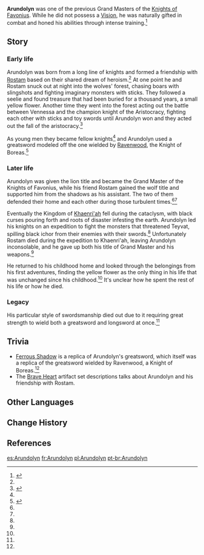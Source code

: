 {{Character Infobox
|name             = Arundolyn
|type             = Mentioned
|deceased         = Past
|image            = 
|region           = Mondstadt
|affiliation      = Knights of Favonius
|affiliationNote  = Formerly
|affiliation2     = Four Winds
|affiliationNote2 = Formerly
|title            = Grand Master
|title2           = Lion of Light
}}
'''Arundolyn''' was one of the previous Grand Masters of the [[Knights of Favonius]]. While he did not possess a [[Vision]], he was naturally gifted in combat and honed his abilities through intense training.<ref name="FavGreat">{{Ref/Weapon|Favonius Greatsword}}</ref>

==Story==
===Early life===
Arundolyn was born from a long line of knights and formed a friendship with [[Rostam]] based on their shared dream of heroism.<ref name="FavGreat" /> At one point he and Rostam snuck out at night into the wolves' forest, chasing boars with slingshots and fighting imaginary monsters with sticks. They followed a seelie and found treasure that had been buried for a thousand years, a small yellow flower. Another time they went into the forest acting out the battle between Vennessa and the champion knight of the Aristocracy, fighting each other with sticks and toy swords until Arundolyn won and they acted out the fall of the aristocracy.<ref name="Brave Heart">{{Ref/ArtiSet|Brave Heart}}</ref>

As young men they became fellow knights<ref name="FavGreat" /> and Arundolyn used a greatsword modeled off the one wielded by [[Ravenwood]], the Knight of Boreas.<ref name="Ferrous Shadow">{{Ref/Weapon|Ferrous Shadow}}</ref>

===Later life===
Arundolyn was given the lion title and became the Grand Master of the Knights of Favonius, while his friend Rostam gained the wolf title and supported him from the shadows as his assistant. The two of them defended their home and each other during those turbulent times.<ref name="FavGreat" /><ref name="Brave Heart" />

Eventually the Kingdom of [[Khaenri'ah]] fell during the cataclysm, with black curses pouring forth and roots of disaster infesting the earth. Arundolyn led his knights on an expedition to fight the monsters that threatened Teyvat, spilling black ichor from their enemies with their swords.<ref name="Brave Heart" /> Unfortunately Rostam died during the expedition to Khaenri'ah, leaving Arundolyn inconsolable, and he gave up both his title of Grand Master and his weapons.<ref name="FavGreat" />

He returned to his childhood home and looked through the belongings from his first adventures, finding the yellow flower as the only thing in his life that was unchanged since his childhood.<ref name="Brave Heart" /> It's unclear how he spent the rest of his life or how he died.

===Legacy===
His particular style of swordsmanship died out due to it requiring great strength to wield both a greatsword and longsword at once.<ref name="FavGreat" />

==Trivia==
* [[Ferrous Shadow]] is a replica of Arundolyn's greatsword, which itself was a replica of the greatsword wielded by Ravenwood, a Knight of Boreas.<ref name="Ferrous Shadow" />
* The [[Brave Heart]] artifact set descriptions talks about Arundolyn and his friendship with Rostam.

==Other Languages==
{{Other Languages|default_hidden = 1
|en       = Arundolyn
|zhs      = 艾伦德林
|zhs_rm   = Àilúndélín
|zht      = 艾倫德林
|zht_rm   = Àilúndélín
|ja       = エレンドリン
|ja_rm    = Erendorin
|ko       = 애런돌린
|ko_rm    = Aereondollin
|es       = Arundolyn
|fr       = Arundolyn
|ru       = Арундолин
|th       = Arundolyn
|vi       = Arundolyn
|de       = Arundolyn
|id       = Arundolyn
|pt       = Arundolyn
|tr       = 
|it       = 
}}

==Change History==
{{Change History|introduced=1.0}}

==References==
{{Reflist}}

[[es:Arundolyn]]
[[fr:Arundolyn]]
[[pl:Arundolyn]]
[[pt-br:Arundolyn]]